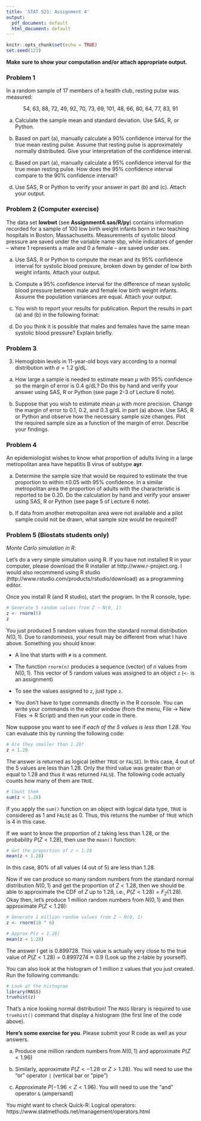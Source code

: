```yaml
---
title: 'STAT 521: Assignment 4'
output: 
  pdf_document: default
  html_document: default
---
```


```r
knitr::opts_chunk$set(echo = TRUE)
set.seed(123)
```
**Make sure to show your computation and/or attach appropriate output.**

### Problem 1

In a random sample of 17 members of a health club, resting pulse was measured:

$$ 54, \ 63, \ 88, \ 72, \ 49, \ 92, \ 70, \ 73, \ 69, \ 101, \ 48, \ 66, \ 80, \ 64, \ 77, \ 83, \ 91$$

a)	Calculate the sample mean and standard deviation. Use SAS, R, or Python. 

b)	Based on part (a), manually calculate a 90% confidence interval for the true mean resting pulse. Assume that resting pulse is approximately normally distributed. Give your interpretation of the confidence interval.

c)	Based on part (a), manually calculate a 95% confidence interval for the true mean resting pulse. How does the 95% confidence interval compare to the 90% confidence interval?

d)	Use SAS, R or Python to verify your answer in part (b) and (c). Attach your output.

### Problem 2 (Computer exercise)

The data set **lowbwt** (see **Assignment4.sas/R/py**) contains information recorded for a sample of 100 low birth weight infants born in two teaching hospitals in Boston, Massachusetts. Measurements of systolic blood pressure are saved under the variable name sbp, while indicators of gender – where 1 represents a male and 0 a female – are saved under sex.

a)	Use SAS, R or Python to compute the mean and its 95% confidence interval for systolic blood pressure, broken down by gender of low birth weight infants. Attach your output.

b)	Compute a 95% confidence interval for the difference of mean systolic blood pressure between male and female low birth weight infants. Assume the population variances are equal. Attach your output.

c)	You wish to report your results for publication. Report the results in part (a) and (b) in the following format:

d)	Do you think it is possible that males and females have the same mean systolic blood pressure? Explain briefly.

### Problem 3

3.	Hemoglobin levels in 11-year-old boys vary according to a normal distribution with $\sigma =1.2$ g/dL.

a)	How large a sample is needed to estimate mean $\mu$ with 95% confidence so the margin of error is 0.4 g/dL? Do this by hand and verify your answer using SAS, R or Python (see page 2-3 of Lecture 6 note). 

b)	Suppose that you wish to estimate mean $\mu$ with more precision. Change the margin of error to 0.1, 0.2, and 0.3 g/dL in part (a) above. Use SAS, R or Python and observe how the necessary sample size changes. Plot the required sample size as a function of the margin of error. Describe your findings.

### Problem 4

An epidemiologist wishes to know what proportion of adults living in a large metropolitan area have hepatitis B virus of subtype **ayr**. 

a)	Determine the sample size that would be required to estimate the true proportion to within ±0.05 with 95% confidence. In a similar metropolitan area the proportion of adults with the characteristic is reported to be 0.20. Do the calculation by hand and verify your answer using SAS, R or Python (see page 5 of Lecture 6 note).

b)	If data from another metropolitan area were not available and a pilot sample could not be drawn, what sample size would be required?

### Problem 5 (Biostats students only)

*Monte Carlo simulation in R*:

Let’s do a very simple simulation using R. If you have not installed R in your computer, please download the R installer at http://www.r-project.org. I would also recommend using R studio (http://www.rstudio.com/products/rstudio/download) as a programming editor.

Once you install R (and R studio), start the program. In the R console, type:

```r
# Generate 5 random values from Z ~ N(0, 1)
z <- rnorm(5)
z
```

You just produced 5 random values from the standard normal distribution $N(0, 1)$. 
Due to randomness, your result may be different from what I have above. Something you should know:

*	A line that starts with `#` is a comment.

*	The function `rnorm(n)` produces a sequence (vector) of $n$ values from $N(0, 1)$. This vector of 5 random values was assigned to an object `z` (`<-` is an assignment)

*	To see the values assigned to `z`, just type `z`.

*	You don’t have to type commands directly in the R console. You can write your commands in the editor window (from the menu, File -> New Files -> R Script) and then run your code in there.

Now suppose you want to see if *each of the 5 values is less than 1.28*. You can evaluate this by running the following code:

```r
# Are they smaller than 1.28?
z < 1.28
```

The answer is returned as logical (either `TRUE` or `FALSE`). In this case, 4 out of the 5 values are less than 1.28. Only the third value was greater than or equal to 1.28 and thus it was returned `FALSE`. The following code actually counts how many of them are `TRUE`.

```r
# Count them
sum(z < 1.28)
```

If you apply the `sum()` function on an object with logical data type, `TRUE` is considered as 1 and `FALSE` as 0. Thus, this returns the number of `TRUE` which is 4 in this case. 

If we want to know the proportion of `Z` taking less than 1.28, or the probability $P(Z < 1.28)$, then use the `mean()` function:

```r
# Get the proportion of z < 1.28
mean(z < 1.28)
```

In this case, 80% of all values (4 out of 5) are less than 1.28.

Now if we can produce so many random numbers from the standard normal distribution $N(0, 1)$ and get the proportion of $Z < 1.28$, then we should be able to approximate the CDF of $Z$ up to 1.28, i.e., $P(Z < 1.28) = F_Z(1.28)$. Okay then, let’s produce 1 million random numbers from $N(0, 1)$ and then approximate $P(Z < 1.28)$:

```r
# Generate 1 million random values from Z ~ N(0, 1)
z <- rnorm(10 ^ 6)

# Approx P(z < 1.28)
mean(z < 1.28)
```

The answer I get is 0.899728. This value is actually very close to the true value of $P(Z < 1.28) = 0.8997274 \approx 0.9$ (Look up the z-table by yourself).

You can also look at the histogram of 1 million z values that you just created. Run the following commands:

```r
# Look at the histogram
library(MASS)
truehist(z) 
```
That's a nice looking normal distribution! The `MASS` library is required to use `truehist()` command that display a histogram (the first line of the code above).

**Here’s some exercise for you**. Please submit your R code as well as your answers.

a)	Produce one million random numbers from $N(0, 1)$ and approximate $P(Z < 1.96)$ 

b)	Similarly, approximate $P(Z < -1.28 \ \text{or} \ Z > 1.28)$. You will need to use the “or” operator `|` (vertical bar or “pipe”)

c)	Approximate $P(-1.96 < Z < 1.96)$. You will need to use the “and” operator `&` (ampersand)

You might want to check Quick-R: Logical operators: https://www.statmethods.net/management/operators.html

<br><br><br><br><br>
